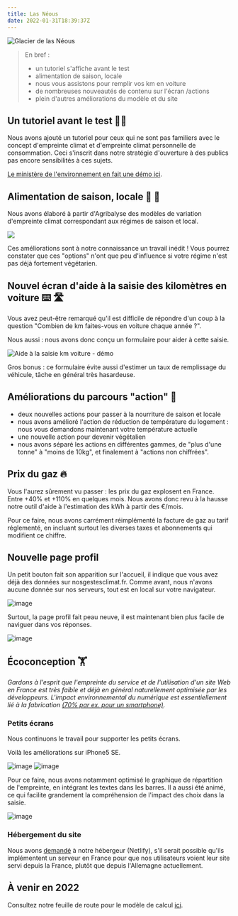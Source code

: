 ```yaml
---
title: Las Néous
date: 2022-01-31T18:39:37Z
---
```


![Glacier de las Néous](https://upload.wikimedia.org/wikipedia/commons/thumb/a/a8/Glacier_de_Las_Néous_8_août_1905.png/547px-Glacier_de_Las_Néous_8_août_1905.png)

> En bref :
> - un tutoriel s'affiche avant le test
> - alimentation de saison, locale
> - nous vous assistons pour remplir vos km en voiture
> - de nombreuses nouveautés de contenu sur l'écran /actions
> - plein d'autres améliorations du modèle et du site

## Un tutoriel avant le test 🧑‍🏫

Nous avons ajouté un tutoriel pour ceux qui ne sont pas familiers avec le concept d'empreinte climat et d'empreinte climat personnelle de consommation. Ceci s'inscrit dans notre stratégie d'ouverture à des publics pas encore sensibilités à ces sujets.

[Le ministère de l'environnement en fait une démo ici](https://twitter.com/i/status/1488059482647236608). 

## Alimentation de saison, locale 🌻 🚛

Nous avons élaboré à partir d'Agribalyse des modèles de variation d'empreinte climat correspondant aux régimes de saison et local. 

![](https://user-images.githubusercontent.com/1177762/140048614-299fc659-6c87-441c-ab91-4b79e7c44b11.gif)

Ces améliorations sont à notre connaissance un travail inédit ! Vous pourrez constater que ces "options" n'ont que peu d'influence si votre régime n'est pas déjà fortement végétarien. 

## Nouvel écran d'aide à la saisie des kilomètres en voiture ⌨️ 🛣️

Vous avez peut-être remarqué qu'il est difficile de répondre d'un coup à la question "Combien de km faites-vous en voiture chaque année ?". 

Nous aussi : nous avons donc conçu un formulaire pour aider à cette saisie. 

![Aide à la saisie km voiture - démo](https://user-images.githubusercontent.com/1177762/151338682-c79c82d3-4582-4981-98ab-401dc8c81206.gif)

Gros bonus : ce formulaire évite aussi d'estimer un taux de remplissage du véhicule, tâche en général très hasardeuse. 

## Améliorations du parcours "action" 🎯

- deux nouvelles actions pour passer à la nourriture de saison et locale
- nous avons amélioré l'action de réduction de température du logement : nous vous demandons maintenant votre température actuelle
- une nouvelle action pour devenir végétalien
- nous avons séparé les actions en différentes gammes, de "plus d'une tonne" à "moins de 10kg", et finalement à "actions non chiffrées". 

## Prix du gaz 🔥

Vous l'aurez sûrement vu passer : les prix du gaz explosent en France. Entre +40% et +110% en quelques mois. Nous avons donc revu à la hausse notre outil d'aide à l'estimation des kWh à partir des €/mois. 

Pour ce faire, nous avons carrément réimplémenté la facture de gaz au tarif réglementé, en incluant surtout les diverses taxes et abonnements qui modifient ce chiffre.

## Nouvelle page profil

Un petit bouton fait son apparition sur l'accueil, il indique que vous avez déjà des données sur nosgestesclimat.fr. Comme avant, nous n'avons aucune donnée sur nos serveurs, tout est en local sur votre navigateur. 

![image](https://user-images.githubusercontent.com/1177762/151852468-1e9d0cf1-a19e-4540-8c9a-2bf9beb0c6da.png)

Surtout, la page profil fait peau neuve, il est maintenant bien plus facile de naviguer dans vos réponses. 

![image](https://user-images.githubusercontent.com/1177762/151852657-f06c1d34-fc05-4c4a-8d23-8304cacfc4ea.png)


## Écoconception 🏋️

*Gardons à l'esprit que l'empreinte du service et de l'utilisation d'un site Web en France est très faible et déjà en général naturellement optimisée par les développeurs. L'impact environnemental du numérique est essentiellement lié à la fabrication [(70% par ex. pour un smartphone)](https://librairie.ademe.fr/cadic/5311/infographie-preferer-smartphone-reconditionne.pdf?modal=false).*

### Petits écrans 

Nous continuons le travail pour supporter les petits écrans. 

Voilà les améliorations sur iPhone5 SE. 

![image](https://user-images.githubusercontent.com/1177762/144875622-2991b5a6-69c9-4c04-9422-48c727cc81af.png)
![image](https://user-images.githubusercontent.com/1177762/144875673-c96e2098-22bb-4e71-b993-3c121fd008a6.png)

Pour ce faire, nous avons notamment optimisé le graphique de répartition de l'empreinte, en intégrant les textes dans les barres. Il a aussi été animé, ce qui facilite grandement la compréhension de l'impact des choix dans la saisie. 

![image](https://user-images.githubusercontent.com/1177762/151852263-5fb7fe31-e13e-4ce5-96a8-4794d19f5ce7.png)


### Hébergement du site

Nous avons [demandé](https://answers.netlify.com/t/low-carbon-european-cdn/48784) à notre hébergeur (Netlify), s'il serait possible qu'ils implémentent un serveur en France pour que nos utilisateurs voient leur site servi depuis la France, plutôt que depuis l'Allemagne actuellement. 

## À venir en 2022

Consultez notre feuille de route pour le modèle de calcul [ici](https://github.com/datagir/nosgestesclimat/projects/1). 



